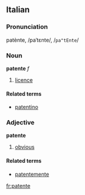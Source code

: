 ==Italian==
===Pronunciation===
patènte, /paˈtɛnte/, /<tt>pa"tEnte</tt>/
===Noun===
'''patente''' ''f''

# [[licence]]

====Related terms====
*[[patentino]]

===Adjective===
'''patente'''

# [[obvious]]

====Related terms====
*[[patentemente]]

[[fr:patente]]